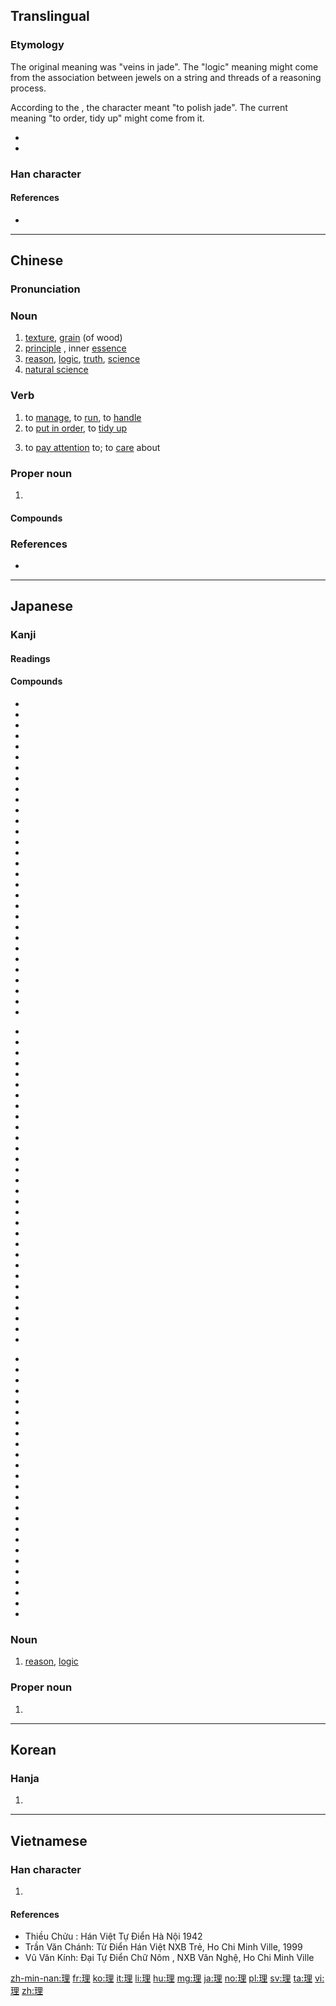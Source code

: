 ==Translingual==
{{stroke order|type=animate}}

===Etymology===
{{Han compound|玉|里|c1=s|c2=p|t1=jade|ls=psc}}

The original meaning was "veins in jade". The "logic" meaning might come from the association between jewels on a string and threads of a reasoning process.

According to the {{w|Shuowen Jiezi}}, the character meant "to polish jade". The current meaning "to order, tidy up" might come from it.

* {{cite web
|url=http://www.kanjinetworks.com/eng/kanji-dictionary/online-kanji-etymology-dictionary.cfm?kanji_id=KUARx20
|title=理
|work=An Etymological Dictionary of Chinese Character Interpretations
|author=Lawrence J. Howell, Hikaru Morimoto
|language=Japanese/English
|accessdate=2014-03-03}}
* {{cite web
|url=http://www.chineseideographs.com/
|title=Chinese Characters An Ideographic Approach, Volume 2
|author=Dileep Rajeev.
|language=English
|accessdate=2014-03-03}}

===Han character===
{{Han char|rn=96|rad=玉|as=07|sn=11|four=16114|canj=MGWG|ids=⿰王里}}

====References====
* {{Han ref|kx=0733.040|dkj=21014|dj=1145.010|hdz=21115.130|uh=7406|ud=29702|bh=B27A|bd=45690}}

----

==Chinese==
{{zh-forms}}

===Pronunciation===
{{zh-pron
|m=lǐ
|c=lei5
|h=pfs=lî
|md=
|mn=lí
|w=
|mc=y
|oc=y
|cat=n,v
}}

===Noun===
{{zh-noun}}

# [[texture]], [[grain]] (of wood)
# [[principle]] , inner [[essence]]
# [[reason]], [[logic]], [[truth]], [[science]]
# [[natural science]]

===Verb===
{{zh-verb}}

# to [[manage]], to [[run]], to [[handle]]
# to [[put in order]], to [[tidy up]]
# {{cx|used in negative|lang=zh}} to [[pay attention]] to; to [[care]] about
#: {{zh-usex|他們 '''不理''' 我。|They are '''ignoring''' me.}}
#: {{zh-usex|連 自己 個 仔 都 唔 理|not care about even one's own son|C}}

===Proper noun===
{{zh-proper noun}}

# {{surname|lang=zh}}

====Compounds====
{{der3
|{{zh-l|理財}}
|{{zh-l|理睬}}
|{{zh-l|理茬兒}}
|{{zh-l|理當}}
|{{zh-l|理短}}
|{{zh-l|理髮}}
|{{zh-l|理該}}
|{{zh-l|理合}}
|{{zh-l|理化}}
|{{zh-l|理會}}
|{{zh-l|理家}}
|{{zh-l|理解}}
|{{zh-l|理科}}
|{{zh-l|理虧}}
|{{zh-l|理療}}
|{{zh-l|理路}}
|{{zh-l|理亂}}
|{{zh-l|理論}}
|{{zh-l|理氣}}
|{{zh-l|理屈}}
|{{zh-l|理屈詞窮}}
|{{zh-l|理事}}
|{{zh-l|理順}}
|{{zh-l|理所當然}}
|{{zh-l|理想}}
|{{zh-l|理性}}
|{{zh-l|理性認識}}
|{{zh-l|理學}}
|{{zh-l|理應}}
|{{zh-l|理由}}
|{{zh-l|理喻}}
|{{zh-l|理直氣壯}}
|{{zh-l|理智}}
}}

===References===
* {{cite web
|url=http://www.mdbg.net/chindict/chindict.php?page=worddict&wdrst=0&wdqb=理
|title=理
|work=MDBG English to Chinese dictionary ( Based on CC-CEDICT )
|language=Mandarin/English
|accessdate=2014-03-03}}

----

==Japanese==

===Kanji===
{{ja-kanji|grade=2|rs=玉07}}

====Readings====
{{ja-readings
|goon=[[り]] (ri)
|kanon=[[り]] (ri)
|kun=[[すじ]] (suji), [[ことわり]] (kotowari), [[おさめる]] (osameru)}}

====Compounds====
{{top3}}
* {{ja-r|学理|がくり}}
* {{ja-r|楽理|がくり}}
* {{ja-r|管理|かんり}}
* {{ja-r|棋理|きり}}
* {{ja-r|義理|ぎり}}
* {{ja-r|教理|きょうり}}
* {{ja-r|経理|けいり}}
* {{ja-r|原理|げんり}}
* {{ja-r|公理|こうり}}
* {{ja-r|合理|ごうり}}
* {{ja-r|合理主義|ごうりしゅぎ}}
* {{ja-r|合理的|ごうりてき}}
* {{ja-r|事理|じり}}
* {{ja-r|受理|じゅり}}
* {{ja-r|修理|しゅうり}}
* {{ja-r|処理|しょり}}
* {{ja-r|条理|じょうり}}
* {{ja-r|審理|しんり}}
* {{ja-r|心理|しんり}}
* {{ja-r|心理学|しんりがく}}
* {{ja-r|真理|しんり}}
* {{ja-r|推理|すいり}}
* {{ja-r|性理学|せいりがく}}
* {{ja-r|整理|せいり}}
* {{ja-r|生理|せいり}}
* {{ja-r|摂理|せつり}}
* {{ja-r|総理|そうり}}
* {{ja-r|代理|だいり}}
* {{ja-r|代理人|だいりにん}}
* {{ja-r|大理石|だいりせき}}
{{mid3}}
* {{ja-r|地理|ちり}}
* {{ja-r|地理学|ちりがく}}
* {{ja-r|調理|ちょうり}}
* {{ja-r|定理|ていり}}
* {{ja-r|哲理|てつり}}
* {{ja-r|天理|てんり}}
* {{ja-r|道理|どうり}}
* {{ja-r|肌理|きり}}
* {{ja-r|非合理|ひごうり}}
* {{ja-r|不合理|ふごうり}}
* {{ja-r|物理|ぶつり}}
* {{ja-r|物理学|ぶつりがく}}
* {{ja-r|文理|ぶんり}}
* {{ja-r|弁理|べんり}}
* {{ja-r|無理|むり}}
* {{ja-r|無理数|むりすう}}
* {{ja-r|有理数|ゆうりすう}}
* {{ja-r|理化|りか}}
* {{ja-r|理科|りか}}
* {{ja-r|理解|りかい}}
* {{ja-r|理外|りがい}}
* {{ja-r|理学|りがく}}
* {{ja-r|理学博士|りがくはくし}}
* {{ja-r|理学療法|りがくりょうほう}}
* {{ja-r|理官|りかん}}
* {{ja-r|理気|りき}}
* {{ja-r|理義|りぎ}}
* {{ja-r|理屈|りくつ}}
* {{ja-r|理窟|りくつ}}
* {{ja-r|理工|りこう}}
{{mid3}}
* {{ja-r|理債|りせき}}
* {{ja-r|理財|りざい}}
* {{ja-r|理事|りじ}}
* {{ja-r|理実|りじつ}}
* {{ja-r|理数|りすう}}
* {{ja-r|理勢|りせい}}
* {{ja-r|理性|りせい}}
* {{ja-r|理想|りそう}}
* {{ja-r|理想郷|りそうきょう}}
* {{ja-r|理想主義|りそうしゅぎ}}
* {{ja-r|理知|りち}}
* {{ja-r|理念|りねん}}
* {{ja-r|理髪|りはつ}}
* {{ja-r|理蛮|りばん}}
* {{ja-r|理非|りひ}}
* {{ja-r|理不尽|りふじん}}
* {{ja-r|理法|りほう}}
* {{ja-r|理由|りゆう}}
* {{ja-r|理容|りよう}}
* {{ja-r|理乱|りらん}}
* {{ja-r|理路|りろ}}
* {{ja-r|理論|りろん}}
* {{ja-r|料理|りょうり}}
* {{ja-r|倫理|りんり}}
* {{ja-r|論理|ろんり}}
{{bottom}}

===Noun===
{{ja-noun|り}}

# [[reason]], [[logic]]

===Proper noun===
{{ja-pos|おさむ|proper}}

# {{given name|male|lang=ja|sort=おさむ}}

----

==Korean==

===Hanja===
{{ko-hanja|hangeul=[[리]], [[이]]|eumhun=|rv=ri, i|mr=ri, i|y=li, i}}

# {{defn|lang=ko|sort=玉07}}

----

==Vietnamese==

===Han character===
{{vi-hantu|[[lí]], [[lý]], [[lẽ]], [[nhẽ]]|rs=玉07}}

# {{defn|lang=vi|sort=玉07}}

====References====
* Thiều Chửu : Hán Việt Tự Điển Hà Nội 1942
* Trần Văn Chánh: Từ Điển Hán Việt NXB Trẻ, Ho Chi Minh Ville, 1999
* Vũ Văn Kính: Đại Tự Điển Chữ Nôm , NXB Văn Nghệ, Ho Chi Minh Ville

[[zh-min-nan:理]]
[[fr:理]]
[[ko:理]]
[[it:理]]
[[li:理]]
[[hu:理]]
[[mg:理]]
[[ja:理]]
[[no:理]]
[[pl:理]]
[[sv:理]]
[[ta:理]]
[[vi:理]]
[[zh:理]]